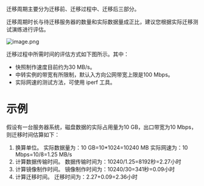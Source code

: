 迁移周期主要分为迁移前、迁移过程中、迁移后三部分。

迁移周期时长与待迁移服务器的数量和实际数据量成正比，建议您根据实际迁移测试演练进行评估。

![image.png](https://dn-odum9helk.qbox.me/FlBqCXH63ts0vJLX-5cmtJU5JzqK)

迁移过程中所需时间的评估方式如下图所示。其中：
- 快照制作速度目前约为30 MB/s。
- 中转实例的带宽有所限制，默认入方向公网带宽上限是100 Mbps。
- 实际网速的测试方法，可使用 iperf 工具。



# 示例
假设有一台服务器系统，磁盘数据的实际占用量为10 GB，出口带宽为10 Mbps，则迁移时间估算如下：

1. 换算单位。
实际数据量为：10 GB=10*1024=10240 MB
实际网速为：10 Mbps=10/8=1.25 MB/s
2. 计算数据传输时间。
数据传输时间为：10240/1.25=8192秒=2.27小时
3. 计算镜像制作时间。
镜像制作时间为：10240/30=341秒=0.09小时
4. 计算迁移时间。
迁移时间为：2.27+0.09=2.36小时
